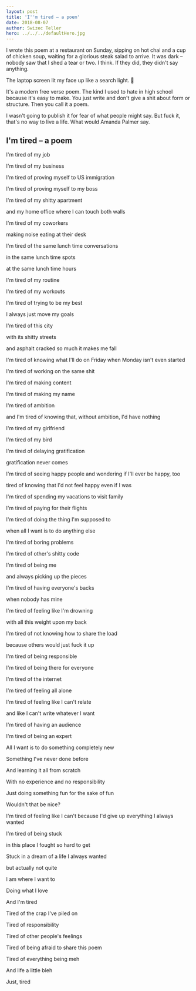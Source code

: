 ```yaml
---
layout: post
title: 'I''m tired – a poem'
date: 2018-08-07
author: Swizec Teller
hero: ../../../defaultHero.jpg
---
```

I wrote this poem at a restaurant on Sunday, sipping on hot chai and a cup of chicken soup, waiting for a glorious steak salad to arrive. It was dark – nobody saw that I shed a tear or two. I think. If they did, they didn't say anything.



The laptop screen lit my face up like a search light. 🤔



It's a modern free verse poem. The kind I used to hate in high school because it's easy to make. You just write and don't give a shit about form or structure. Then you call it a poem.



I wasn't going to publish it for fear of what people might say. But fuck it, that's no way to live a life. What would Amanda Palmer say.



## I'm tired – a poem



I'm tired of my job



I'm tired of my business



I'm tired of proving myself to US immigration



I'm tired of proving myself to my boss



I'm tired of my shitty apartment



and my home office where I can touch both walls



I'm tired of my coworkers



making noise eating at their desk



I'm tired of the same lunch time conversations



in the same lunch time spots



at the same lunch time hours



I'm tired of my routine



I'm tired of my workouts



I'm tired of trying to be my best



I always just move my goals



I'm tired of this city



with its shitty streets



and asphalt cracked so much it makes me fall



I'm tired of knowing what I'll do on Friday when Monday isn't even started



I'm tired of working on the same shit



I'm tired of making content



I'm tired of making my name



I'm tired of ambition



and I'm tired of knowing that, without ambition, I'd have nothing



I'm tired of my girlfriend



I'm tired of my bird



I'm tired of delaying gratification



gratification never comes



I'm tired of seeing happy people and wondering if I'll ever be happy, too



tired of knowing that I'd not feel happy even if I was



I'm tired of spending my vacations to visit family



I'm tired of paying for their flights



I'm tired of doing the thing I'm supposed to



when all I want is to do anything else



I'm tired of boring problems



I'm tired of other's shitty code



I'm tired of being me



and always picking up the pieces



I'm tired of having everyone's backs



when nobody has mine



I'm tired of feeling like I'm drowning



with all this weight upon my back



I'm tired of not knowing how to share the load



because others would just fuck it up



I'm tired of being responsible



I'm tired of being there for everyone



I'm tired of the internet



I'm tired of feeling all alone



I'm tired of feeling like I can't relate



and like I can't write whatever I want



I'm tired of having an audience



I'm tired of being an expert



All I want is to do something completely new



Something I've never done before



And learning it all from scratch



With no experience and no responsibility



Just doing something fun for the sake of fun



Wouldn't that be nice?



I'm tired of feeling like I can't because I'd give up everything I always wanted



I'm tired of being stuck



in this place I fought so hard to get



Stuck in a dream of a life I always wanted



but actually not quite



I am where I want to



Doing what I love



And I'm tired



Tired of the crap I've piled on



Tired of responsibility



Tired of other people's feelings



Tired of being afraid to share this poem



Tired of everything being meh



And life a little bleh



Just, tired